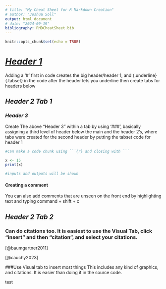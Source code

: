 ```yaml
---
# title: "My Cheat Sheet for R Markdown Creation"
# author: "Joshua Soll"
output: html_document
# date: "2024-09-19"
bibliography: RMDCheatSheet.bib
---
```


```r
knitr::opts_chunk$set(echo = TRUE)
```

# [***Header 1***]{.underline} {.tabset}

Adding a '\#' first in code creates the big header/header 1, and {.underline}{.tabset} in the code after the header lets you underline then create tabs for headers below

## ***Header 2 Tab 1***

### ***Header 3***

Create The above "Header 3" within a tab by using '\###', basically assigning a third level of header below the main and the header 2's, where tabs were created for the second header by putting the tabset code for header 1

```r
#Can make a code chunk using ```{r} and closing with ```

x <- 15
print(x)

#inputs and outputs will be shown
```

#### Creating a comment

You can also add comments that are unseen on the front end by highlighting text and typing command + shift + c

<!-- test comment here, should be unseen on the html front -->

## ***Header 2 Tab 2***

### Can do citations too. It is easiest to use the Visual Tab, click "insert" and then "citation", and select your citations.

[@baumgartner2011]

[@cauchy2023]

###Use Visual tab to insert most things
This includes any kind of graphics, and citations. It is easier than doing it in the source code.

test
